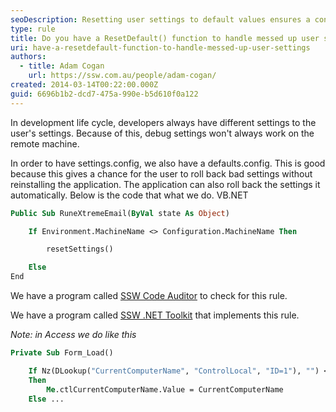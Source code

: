 ```yaml
---
seoDescription: Resetting user settings to default values ensures a consistent application experience, even when debug configurations don't match production environments.
type: rule
title: Do you have a ResetDefault() function to handle messed up user settings?
uri: have-a-resetdefault-function-to-handle-messed-up-user-settings
authors:
  - title: Adam Cogan
    url: https://ssw.com.au/people/adam-cogan/
created: 2014-03-14T00:22:00.000Z
guid: 6696b1b2-dcd7-475a-990e-b5d610f0a122
---
```


In development life cycle, developers always have different settings to the user's settings. Because of this, debug settings won't always work on the remote machine.

In order to have settings.config, we also have a defaults.config. This is good because this gives a chance for the user to roll back bad settings without reinstalling the application. The application can also roll back the settings it automatically. Below is the code that what we do.
VB.NET

```vb
Public Sub RuneXtremeEmail(ByVal state As Object)

    If Environment.MachineName <> Configuration.MachineName Then

        resetSettings()

    Else
End
```

We have a program called [SSW Code Auditor](https://ssw.com.au/ssw/CodeAuditor/) to check for this rule.

We have a program called [SSW .NET Toolkit](https://ssw.com.au/ssw/NETToolkit/) that implements this rule.

_Note: in Access we do like this_

```vb
Private Sub Form_Load()

    If Nz(DLookup("CurrentComputerName", "ControlLocal", "ID=1"), "") <> CurrentComputerName
    Then
        Me.ctlCurrentComputerName.Value = CurrentComputerName
    Else ...
```
